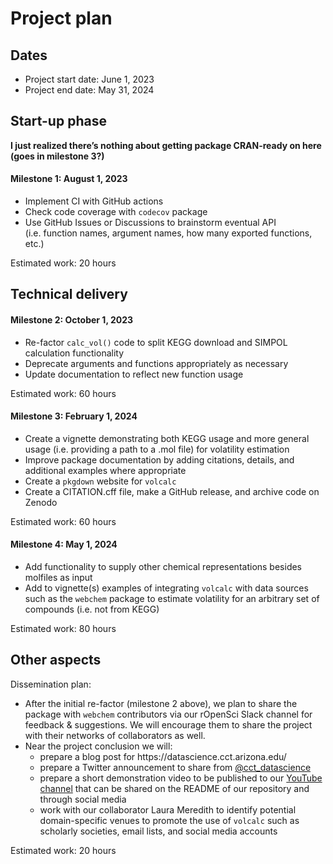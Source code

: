 # Project plan

## Dates

- Project start date: June 1, 2023
- Project end date: May 31, 2024

## Start-up phase
<!--
Covering the planning phase, this section should provide a relatively detailed plan of how work will start on the project. This section is important because projects need to get up and running quickly.


 - [ ] Setting up collaboration platform inc. code for contributors etc.
 - [ ] Licence decisions
 - [ ] Reporting framework
-->

**I just realized there's nothing about getting package CRAN-ready on here (goes in milestone 3?)**

#### Milestone 1: August 1, 2023

- Implement CI with GitHub actions
- Check code coverage with `codecov` package
- Use GitHub Issues or Discussions to brainstorm eventual API (i.e. function names, argument names, how many exported functions, etc.)

Estimated work: 20 hours


## Technical delivery
<!--
Covering the actual delivery of the project this section should provide at least a high-level the implementation. 

Including target dates is really important as you need to be committed and the ISC need to have a means of tracking delivery
-->

#### Milestone 2: October 1, 2023

- Re-factor `calc_vol()` code to split KEGG download and SIMPOL calculation functionality
- Deprecate arguments and functions appropriately as necessary
- Update documentation to reflect new function usage

Estimated work: 60 hours


#### Milestone 3: February 1, 2024

- Create a vignette demonstrating both KEGG usage and more general usage (i.e. providing a path to a .mol file) for volatility estimation
- Improve package documentation by adding citations, details, and additional examples where appropriate
- Create a `pkgdown` website for `volcalc`
- Create a CITATION.cff file, make a GitHub release, and archive code on Zenodo

Estimated work: 60 hours


#### Milestone 4: May 1, 2024

- Add functionality to supply other chemical representations besides molfiles as input
- Add to vignette(s) examples of integrating `volcalc` with data sources such as the `webchem` package to estimate volatility for an arbitrary set of compounds (i.e. not from KEGG)

Estimated work: 80 hours


## Other aspects
<!--
Covering non-technical activities like on-going publicity, paper preparation, discussion groups etc. that might be required to facilitate successful delivery of the project.

 - [ ] Announcement post
 - [ ] Delivery blog post
 - [ ] Twitter
 - [ ] UseR!
 - [ ] ISC meetings
-->

Dissemination plan: <!-- This section is done! -->

- After the initial re-factor (milestone 2 above), we plan to share the package with `webchem` contributors via our rOpenSci Slack channel for feedback & suggestions.  We will encourage them to share the project with their networks of collaborators as well.
- Near the project conclusion we will:
  - prepare a blog post for https://datascience.cct.arizona.edu/
  - prepare a Twitter announcement to share from [@cct_datascience](https://twitter.com/cct_datascience)
  - prepare a short demonstration video to be published to our [YouTube channel](https://www.youtube.com/@cctdatascience2556) that can be shared on the README of our repository and through social media
  - work with our collaborator Laura Meredith to identify potential domain-specific venues to promote the use of `volcalc` such as scholarly societies, email lists, and social media accounts

Estimated work: 20 hours